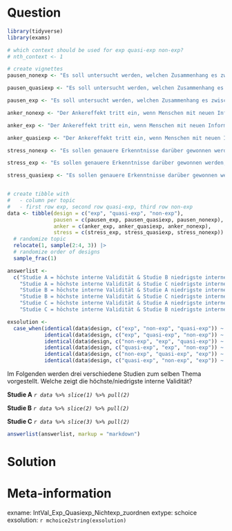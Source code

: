 Question
========

```r
library(tidyverse)
library(exams)

# which context should be used for exp quasi-exp non-exp?
# nth_context <- 1

# create vignettes
pausen_nonexp <- "Es soll untersucht werden, welchen Zusammenhang es zwischen Pausen beim Lernen und der Lernleistung gibt. Dazu werden die Studierenden eines Seminars während ihrer Lernzeit beobachtet. Es wird registriert, wie viel Zeit sie für das Lernen der Inhalte aufwenden und wie viele Lernpausen sie machen. Die Lernleistung wird anhand der erreichten Punktzahl in einer Abschlussklausur bewertet."

pausen_quasiexp <- "Es soll untersucht werden, welchen Zusammenhang es zwischen Pausen beim Lernen und der Lernleistung gibt. Dazu werden Studentinnen und Studenten eines Seminars miteinander verglichen. Die Studentinnen werden aufgefordert nach jeweils 30 Minuten Lernzeit eine Pause von 5 Minuten einzulegen. Die Studenten sollen die Zeit ohne Unterbrechung zum Lernen nutzen. Zusätzlich wird die Lernzeit erfasst. Die Lernleistung wird anhand der erreichten Punktzahl in einer Abschlussklausur bewertet."

pausen_exp <- "Es soll untersucht werden, welchen Zusammenhang es zwischen Pausen beim Lernen und der Lernleistung gibt. Dazu werden die Studierenden in einem Seminar zufällig zwei Gruppen zugeteilt. Die Gesamtlernzeit wird für beide Gruppen auf 3 h begrenzt. Gruppe 1 soll nach jeweils 30 Minuten eine Pause von 5 Minuten machen, Gruppe 2 soll die Zeit ohne Unterbrechung zum Lernen nutzen. Die Lernleistung wird anhand der erreichten Punktzahl in einer Abschlussklausur bewertet."

anker_nonexp <- "Der Ankereffekt tritt ein, wenn Menschen mit neuen Informationen (z. B. Zahlenwerten) konfrontiert werden, die sie unbewusst als Anker nutzen, um daran ihre eigene Einschätzung zu orientieren. Es soll untersucht werden, ob die Zweitkorrektur von Abituraufsätzen im Fach Deutsch durch den Ankereffekt verfälscht wird, wenn die Erstkorrekturnote bekannt ist. Dazu werden einer repräsentativen Stichprobe von Deutschlehrkräften die gleichen fünf Deutschaufsätze samt Erstkorrektur mit der Bitte um Zweitkorrektur vorgelegt. Anschließend beantworten die Lehrkräfte in einem standardisierten Fragebogen, ob sie bei ihrer Beurteilung von der Erstkorrektur beeinflusst wurden."

anker_exp <- "Der Ankereffekt tritt ein, wenn Menschen mit neuen Informationen (z. B. Zahlenwerten) konfrontiert werden, die sie unbewusst als Anker nutzen, um daran ihre eigene Einschätzung zu orientieren. Es soll untersucht werden, ob die Zweitkorrektur von Abituraufsätzen im Fach Deutsch durch den Ankereffekt verfälscht wird, wenn die Erstkorrekturnote bekannt ist. Dazu werden Lehrer:innen zufällig in zwei Experimentalgruppen eingeteilt. Eine Gruppe erhält Deutschaufsätze mit einer angeblich guten Erstkorrekturnote (Note 2). Die andere Gruppe erhält dieselben Deutschaufsätze jedoch unter Angabe einer schlechten Erstkorrekturnote (Note 5). Es wird untersucht, ob eine bessere Note für Arbeiten mit der angeblichen guten Erstkorrekturnote als mit der angeblich schlechten Erstkorrekturnote vergeben werden."

anker_quasiexp <- "Der Ankereffekt tritt ein, wenn Menschen mit neuen Informationen (z. B. Zahlenwerten) konfrontiert werden, die sie unbewusst als Anker nutzen, um daran ihre eigene Einschätzung zu orientieren. Es soll untersucht werden, ob die Zweitkorrektur von Abituraufsätzen im Fach Deutsch durch den Ankereffekt verfälscht wird, wenn die Erstkorrekturnote bekannt ist. Der Einfachheit halber bilden die Lehrkräfte an Schule A die eine Experimentalgruppe und die Lehrkräfte an Schule B die zweite Experimentalgruppe. Eine Gruppe erhält Deutschaufsätze mit einer angeblich guten Erstkorrekturnote (Note 2). Die andere Gruppe erhält dieselben Deutschaufsätze jedoch unter Angabe einer schlechten Erstkorrekturnote (Note 5). Es wird untersucht, ob eine bessere Note für Arbeiten mit der angeblichen guten Erstkorrekturnote als mit der angeblich schlechten Erstkorrekturnote vergeben werden."

stress_nonexp <- "Es sollen genauere Erkenntnisse darüber gewonnen werden, wie sich die Stressbewältigung bei Lehrkräften verbessern lässt. Dazu werden umfangreiche Fragebögen zu Persönlichkeitsmerkmalen, Wissen zu Stressbewältigungsstrategien sowie eigenem Stressempfinden bei Lehrkräften mit und ohne vorherige Burnout-Diagnose miteinander verglichen."

stress_exp <- "Es sollen genauere Erkenntnisse darüber gewonnen werden, wie sich die Stressbewältigung bei Lehrkräften verbessern lässt. Dazu werden aus einem Pool interessierter Lehrkräfte zufällig 30 Personen ausgewählt und zu einem Stressbewältigungstraining eingeladen. Die nicht eingeladenen Lehrkräfte wurden als Kontrollgruppe genutzt. Im Training wird umfangreiches Wissen zur Entstehung von Stress und zu Stressbewältigungsstrategien angeboten und in kleineren Gruppenübungen vertieft. Längsschnittlich werden die Teilnehmenden zu ihrem eigenen Stressempfinden im Beruf befragt und mit der Kontrollstichprobe verglichen."

stress_quasiexp <- "Es sollen genauere Erkenntnisse darüber gewonnen werden, wie sich die Stressbewältigung bei Lehrkräften verbessern lässt. Dazu wird auf einer Fortbildung zum Thema Burnout für alle Teilnehmenden ein Stressbewältigungstraining in Kleingruppen durchgeführt. Die Kontrollstichprobe wird auf einer Fortbildung zum Thema Inklusion für die Studie ausgewählt. Längsschnittlich werden die Teilnehmenden anschließend zu ihrem eigenen Stressempfinden im Beruf befragt und mit der Kontrollstichprobe verglichen."


# create tibble with 
#   - column per topic
#   - first row exp, second row quasi-exp, third row non-exp
data <- tibble(design = c("exp", "quasi-exp", "non-exp"),
               pausen = c(pausen_exp, pausen_quasiexp, pausen_nonexp),
               anker = c(anker_exp, anker_quasiexp, anker_nonexp),
               stress = c(stress_exp, stress_quasiexp, stress_nonexp)) |> 
  # randomize topic
  relocate(1, sample(2:4, 3)) |> 
  # randomize order of designs
  sample_frac(1)

answerlist <- 
  c("Studie A = höchste interne Validität & Studie B niedrigste interne Validität",
    "Studie A = höchste interne Validität & Studie C niedrigste interne Validität",
    "Studie B = höchste interne Validität & Studie A niedrigste interne Validität",
    "Studie B = höchste interne Validität & Studie C niedrigste interne Validität",
    "Studie C = höchste interne Validität & Studie A niedrigste interne Validität",
    "Studie C = höchste interne Validität & Studie B niedrigste interne Validität")

exsolution <- 
  case_when(identical(data$design, c("exp", "non-exp", "quasi-exp")) ~ c(T,F,F,F,F,F),
            identical(data$design, c("exp", "quasi-exp", "non-exp")) ~ c(F,T,F,F,F,F),
            identical(data$design, c("non-exp", "exp", "quasi-exp")) ~ c(F,F,T,F,F,F),
            identical(data$design, c("quasi-exp", "exp", "non-exp")) ~ c(F,F,F,T,F,F),
            identical(data$design, c("non-exp", "quasi-exp", "exp")) ~ c(F,F,F,F,T,F),
            identical(data$design, c("quasi-exp", "non-exp", "exp")) ~ c(F,F,F,F,F,T))
```


Im Folgenden werden drei verschiedene Studien zum selben Thema vorgestellt. Welche zeigt die höchste/niedrigste interne Validität?

**Studie A**
*`r data %>% slice(1) %>% pull(2)`*

**Studie B**
*`r data %>% slice(2) %>% pull(2)`*

**Studie C**
*`r data %>% slice(3) %>% pull(2)`*

  
```r
answerlist(answerlist, markup = "markdown")
```

Solution
========


Meta-information
================
exname: IntVal_Exp_Quasiexp_Nichtexp_zuordnen
extype: schoice
exsolution: `r mchoice2string(exsolution)`